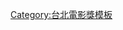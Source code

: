 {{Navbox
|name = 台北電影獎最佳聲音設計
|titlestyle = background:#00AAAA
|title = [[台北電影節|<span style="color:#FFFFFF;">台北電影獎</span>]]<span style="color:#E0FFFF;">最佳聲音設計</span>
|groupstyle = background: #AFEEEE
|listclass=hlist
|group1 = 2010年代
|list1 = * 2016 黃亞歷、澎葉生《[[日曜日式散步者]]》
* 2017 取消
* 2018 取消
* 2019 [[杜篤之]]、江宜真《[[幸福城市]]》
|group2 = 2020年代
|list2 = * 2020 曹源峰、簡豐書、[[湯湘竹]]《[[返校 (電影)|返校]]》
* 2021 郭禮杞、李東煥《[[無聲 (2020年台灣電影)|無聲]]》
|list3style = background: #ddf;<!--per 'below' section--> padding:0.5em 0.2em 0.3em; line-height: 1.3em;
|list3 = 
}}
<noinclude>
[[Category:台北電影獎模板]]
</noinclude>